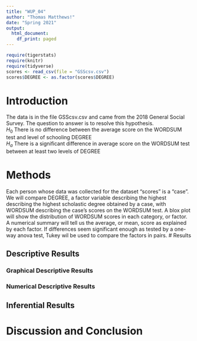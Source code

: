 ```yaml
---
title: "WUP_04"
author: "Thomas Matthews!"
date: "Spring 2021"
output:
  html_document:
    df_print: paged
---
```


```r
require(tigerstats)
require(knitr)
require(tidyverse)
scores <- read_csv(file = "GSScsv.csv")
scores$DEGREE <- as.factor(scores$DEGREE)
```

# Introduction

<!--In this section you explain what you are trying to show.  Where did the data come from?  What is the research or other question you are trying to answer?!-->

The data is in the file GSScsv.csv and came from the 2018 General Social Survey.  The question to answer is to resolve this hypothesis.  
$H_0$ There is no difference between the average score on the WORDSUM test and level of schooling DEGREE  
$H_a$ There is a significant difference in average score on the WORDSUM test between at least two levels of DEGREE  

# Methods

<!--Decide on your methods:  use "variable analysis" or other appropriate descriptors.  Make sure to choose at least one graphical method and at least one numerical method.!-->
Each person whose data was collected for the dataset "scores" is a "case". We will compare DEGREE, a factor variable describing the highest describing the highest scholastic degree obtained by a case, with WORDSUM describing the case's scores on the WORDSUM test. A blox plot will show the distribution of WORDSUM scores in each category, or factor. A numerical summary will tell us the average, or mean,  score as explained by each factor. If differences seem significant enough as tested by a one- way anova test, Tukey wil be used to compare the factors in pairs. 
# Results

<!--Divide this section into two sub-sections:  One for your descriptive  results and one for your inferential results.!-->

## Descriptive Results

### Graphical Descriptive Results

<!--Graphical results here.  Make sure to show your code.  Provide appropriate labels for axes, giving units if possible, and provide a good title for the graph, too.  Use the graphical results to describe the patterns if any that exist in the data as focused toward the research question!-->

### Numerical Descriptive Results

<!--Numerical results go here. Use the numerical results to describe the patterns if any that exist in the data as focused toward the research question!-->

## Inferential Results

<!--State hypothesis clearly.  Make sure your discussion of the inferential test covers all the aspects that the test output produces, such as test statistic, p-value etc.  Make a decision about the null hypothesis, explain the assumptions on which the selected test/procedure was based, and why the chosen procedure satisfys the assumptions and is appropriate to answer the research question!-->


# Discussion and Conclusion

<!--Discussion and conclusion here.  If you found a relationship be sure to consider whether the relationship occurs because one of the variavbles causes the other, or whether they perhasps are related for some other reason.  Watch the chapter 6 videos from the GeorgeTown videos collection.!-->
